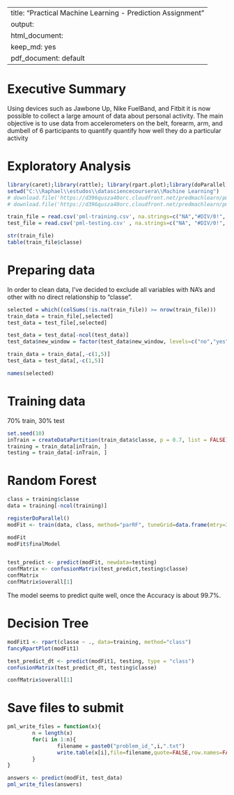 
---
title: "Practical Machine Learning - Prediction Assignment"
output:
  html_document:
    keep_md: yes
  pdf_document: default
---


# Executive Summary

Using devices such as Jawbone Up, Nike FuelBand, and Fitbit it is now possible to collect a large amount of data about personal activity. The main objective is to use data from accelerometers on the belt, forearm, arm, and dumbell of 6 participants to quantify quantify how well they do  a particular activity

# Exploratory Analysis

```r
library(caret);library(rattle); library(rpart.plot);library(doParallel)
setwd("C:\\Raphael\\estudos\\datasciencecoursera\\Machine Learning")
# download.file('https://d396qusza40orc.cloudfront.net/predmachlearn/pml-training.csv', 'pml-training.csv')
# download.file('https://d396qusza40orc.cloudfront.net/predmachlearn/pml-testing.csv','pml-testing.csv' )

train_file = read.csv('pml-training.csv', na.strings=c("NA","#DIV/0!", ""))
test_file = read.csv('pml-testing.csv' , na.strings=c("NA", "#DIV/0!", ""))

str(train_file)
table(train_file$classe)

```

# Preparing data

In order to clean data, I've decided to exclude all variables with NA's and other with no direct relationship to "classe".

```r

selected = which((colSums(!is.na(train_file)) >= nrow(train_file)))
train_data = train_file[,selected]
test_data = test_file[,selected]

test_data = test_data[-ncol(test_data)]
test_data$new_window = factor(test_data$new_window, levels=c("no","yes"))

train_data = train_data[,-c(1,5)]
test_data = test_data[,-c(1,5)]

names(selected)

```


# Training data

70% train, 30% test

```r

set.seed(10)
inTrain = createDataPartition(train_data$classe, p = 0.7, list = FALSE)
training = train_data[inTrain, ]
testing = train_data[-inTrain, ]

```

# Random Forest

```r

class = training$classe
data = training[-ncol(training)]

registerDoParallel()
modFit <- train(data, class, method="parRF", tuneGrid=data.frame(mtry=3), trControl=trainControl(method="none"))

modFit
modFit$finalModel


test_predict <- predict(modFit, newdata=testing)
confMatrix <- confusionMatrix(test_predict,testing$classe)
confMatrix
confMatrix$overall[1]

```

The model seems to predict quite well, once the Accuracy is about 99.7%.


# Decision Tree

```r

modFit1 <- rpart(classe ~ ., data=training, method="class")
fancyRpartPlot(modFit1)

test_predict_dt <- predict(modFit1, testing, type = "class")
confusionMatrix(test_predict_dt, testing$classe)

confMatrix$overall[1]

```


# Save files to submit

```r

pml_write_files = function(x){
        n = length(x)
        for(i in 1:n){
                filename = paste0("problem_id_",i,".txt")
                write.table(x[i],file=filename,quote=FALSE,row.names=FALSE,col.names=FALSE)
        }
}

answers <- predict(modFit, test_data)
pml_write_files(answers)

```